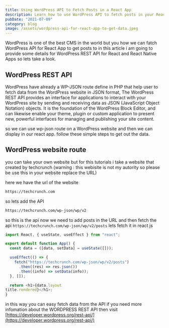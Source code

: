 ```yaml
---
title: Using WordPress API to Fetch Posts in a React App
description: Learn how to use WordPress API to fetch posts in your React application, allowing you to easily display blog posts on your website.
pubDate: "2021-07-09"
category: blog
image: /assets/wordpress-api-for-react-app-to-get-data.jpeg
---
```



WordPress is one of the best CMS in the world but you how we can fatch WordPress API for React App to get posts to in this article i am going to provide some details for WordPress REST API for React and React Native Apps so lets take a look.

## WordPress REST API

WordPress have already a WP-JSON route define in PHP that help user to fetch data from the WordPress website in JSON format, The WordPress REST API provides an interface for applications to interact with your WordPress site by sending and receiving data as JSON (JavaScript Object Notation) objects. It is the foundation of the WordPress Block Editor, and can likewise enable your theme, plugin or custom application to present new, powerful interfaces for managing and publishing your site content.

so we can use wp-json route on a WordPress website and then we can display in our react app. follow these simple steps to get out the data.

## WordPress website route

you can take your own website but for this tutorials i take a website that created by techcrunch (warning : this webisite is not my autority so please be use this in your website replace the URL)

here we have the url of the website

```html
https://techcrunch.com
```

so lets add the API

```html
https://techcrunch.com/wp-json/wp/v2
```

so this is the api now we need to add posts in the URL and then fetch the api
`https://techcrunch.com/wp-json/wp/v2/posts` lets fetch it
in react js

```javascript
import React, { useState, useEffect } from "react";

export default function App() {
  const data = ([data, setData] = useState([]));

  useEffect(() => {
    fetch("https://techcrunch.com/wp-json/wp/v2/posts")
      .then((res) => res.json())
      .then((info) => setData(info));
  }, []);

  return <h1>{data.layout
title.rendered}</h1>;
}
```

in this way you can easy fetch data from the API if you need more infomation about the WORDPRESS REST API then visit [https://developer.wordpress.org/rest-api/](https://developer.wordpress.org/rest-api/)
